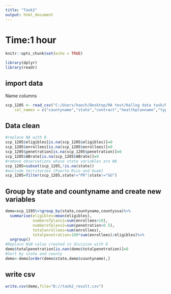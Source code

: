 ```yaml
---
title: "Task2"
output: html_document
---
```

# Time:1 hour
```r
knitr::opts_chunk$set(echo = TRUE)
```
```r
library(dplyr)
library(readr)
```

## import data

Name columns
```r
scp_1205 <- read_csv("C:/Users/haoch/Desktop/RA test/Kellog data task/Medicare_Advantage/scp-1205.csv", 
    col_names = c("countyname","state","contract","healthplanname","typeofplan","countyssa","eligibles","enrollees","penetration","ABrate"))
```

## Data clean

```r
#replace NA with 0
scp_1205$eligibles[is.na(scp_1205$eligibles)]=0
scp_1205$enrollees[is.na(scp_1205$enrollees)]=0
scp_1205$penetration[is.na(scp_1205$penetration)]=0
scp_1205$ABrate[is.na(scp_1205$ABrate)]=0
#remove observations whose state variables are NA
scp_1205=subset(scp_1205,!is.na(state))
#exclude territories (Puerto Rico and Guam)
scp_1205=filter(scp_1205,state!="PR"|state!="GU")
```

## Group by state and countyname and create new variables
```r
demo=scp_1205%>%group_by(state,countyname,countyssa)%>%
  summarise(eligibles=mean(eligibles),
            numberofplans1=sum(enrollees>10),
            numberofplans2=sum(penetration>0.5),
            totalenrollees=sum(enrollees),
            totalpenetration=100*sum(enrollees)/eligibles)%>%
  ungroup()
#Replace NaN value created in division with 0
demo$totalpenetration[is.nan(demo$totalpenetration)]=0
#Sort by state and county
demo<-demo[order(demo$state,demo$countyname),]
```
## write csv

```r
write.csv(demo,file="D://task2_result.csv")
```

